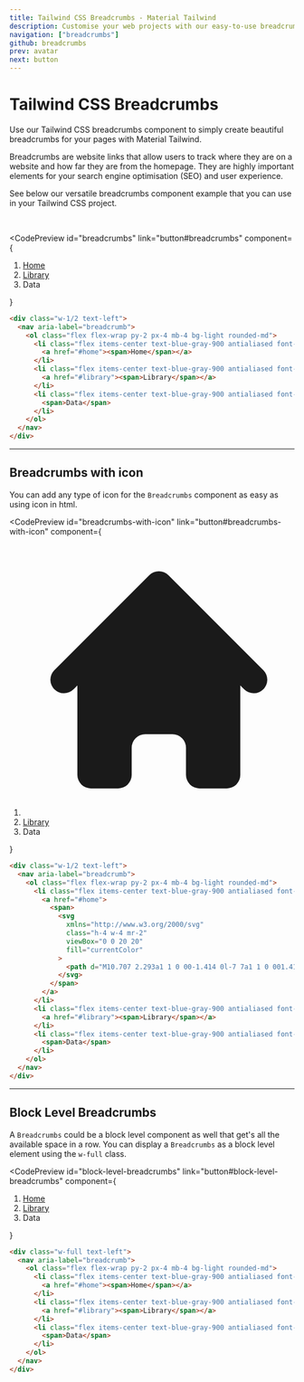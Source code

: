 ```yaml
---
title: Tailwind CSS Breadcrumbs - Material Tailwind
description: Customise your web projects with our easy-to-use breadcrumbs component for Tailwind CSS using Material Design guidelines.
navigation: ["breadcrumbs"]
github: breadcrumbs
prev: avatar
next: button
---
```


# Tailwind CSS Breadcrumbs

Use our Tailwind CSS breadcrumbs component to simply create beautiful breadcrumbs for your pages with Material Tailwind.

Breadcrumbs are website links that allow users to track where they are on a website and how far they are from the homepage. They are highly important elements for your search engine optimisation (SEO) and user experience.

See below our versatile breadcrumbs component example that you can use in your Tailwind CSS project.

<br />

<CodePreview
  id="breadcrumbs"
  link="button#breadcrumbs"
  component={
    <div className="w-1/2 text-left">
      <nav aria-label="breadcrumb">
        <ol className="flex flex-wrap py-2 px-4 mb-4 bg-light rounded-md">
          <li className="flex items-center text-blue-gray-900 antialiased font-sans text-sm font-normal leading-normal cursor-pointer transition-colors duration-300 hover:text-pink-500 opacity-60 mr-2">
            <a href="#home"><span>Home</span></a>
          </li>
          <li className="flex items-center text-blue-gray-900 antialiased font-sans text-sm font-normal leading-normal cursor-pointer transition-colors duration-300 hover:text-pink-500 opacity-60 mr-2">
            <a href="#library"><span>Library</span></a>
          </li>
          <li className="flex items-center text-blue-gray-900 antialiased font-sans text-sm font-normal leading-normal cursor-pointer transition-colors duration-300 hover:text-pink-500" aria-current="page">
            <span>Data</span>
          </li>
        </ol>
      </nav>
    </div>
  }
>
  ```html
  <div class="w-1/2 text-left">
    <nav aria-label="breadcrumb">
      <ol class="flex flex-wrap py-2 px-4 mb-4 bg-light rounded-md">
        <li class="flex items-center text-blue-gray-900 antialiased font-sans text-sm font-normal leading-normal cursor-pointer transition-colors duration-300 hover:text-pink-500 opacity-60 mr-2">
          <a href="#home"><span>Home</span></a>
        </li>
        <li class="flex items-center text-blue-gray-900 antialiased font-sans text-sm font-normal leading-normal cursor-pointer transition-colors duration-300 hover:text-pink-500 opacity-60 mr-2">
          <a href="#library"><span>Library</span></a>
        </li>
        <li class="flex items-center text-blue-gray-900 antialiased font-sans text-sm font-normal leading-normal cursor-pointer transition-colors duration-300 hover:text-pink-500" aria-current="page">
          <span>Data</span>
        </li>
      </ol>
    </nav>
  </div>
  ```
</CodePreview>

---

## Breadcrumbs with icon

You can add any type of icon for the <Code>Breadcrumbs</Code> component as easy as using icon in html.

<CodePreview
  id="breadcrumbs-with-icon"
  link="button#breadcrumbs-with-icon"
  component={
    <div className="w-1/2 text-left">
      <nav aria-label="breadcrumb">
        <ol className="flex flex-wrap py-2 px-4 mb-4 bg-light rounded-md">
          <li className="flex items-center text-blue-gray-900 antialiased font-sans text-sm font-normal leading-normal cursor-pointer transition-colors duration-300 hover:text-pink-500 opacity-60">
            <a href="#home">
              <span>
                <svg
                  xmlns="http://www.w3.org/2000/svg"
                  className="h-4 w-4 mr-2"
                  viewBox="0 0 20 20"
                  fill="currentColor"
                >
                  <path d="M10.707 2.293a1 1 0 00-1.414 0l-7 7a1 1 0 001.414 1.414L4 10.414V17a1 1 0 001 1h2a1 1 0 001-1v-2a1 1 0 011-1h2a1 1 0 011 1v2a1 1 0 001 1h2a1 1 0 001-1v-6.586l.293.293a1 1 0 001.414-1.414l-7-7z" />
                </svg>
              </span>
            </a>
          </li>
          <li className="flex items-center text-blue-gray-900 antialiased font-sans text-sm font-normal leading-normal cursor-pointer transition-colors duration-300 hover:text-pink-500 opacity-60 mr-2">
            <a href="#library"><span>Library</span></a>
          </li>
          <li className="flex items-center text-blue-gray-900 antialiased font-sans text-sm font-normal leading-normal cursor-pointer transition-colors duration-300 hover:text-pink-500" aria-current="page">
            <span>Data</span>
          </li>
        </ol>
      </nav>
    </div>
  }
>
  ```html
  <div class="w-1/2 text-left">
    <nav aria-label="breadcrumb">
      <ol class="flex flex-wrap py-2 px-4 mb-4 bg-light rounded-md">
        <li class="flex items-center text-blue-gray-900 antialiased font-sans text-sm font-normal leading-normal cursor-pointer transition-colors duration-300 hover:text-pink-500 opacity-60">
          <a href="#home">
            <span>
              <svg
                xmlns="http://www.w3.org/2000/svg"
                class="h-4 w-4 mr-2"
                viewBox="0 0 20 20"
                fill="currentColor"
              >
                <path d="M10.707 2.293a1 1 0 00-1.414 0l-7 7a1 1 0 001.414 1.414L4 10.414V17a1 1 0 001 1h2a1 1 0 001-1v-2a1 1 0 011-1h2a1 1 0 011 1v2a1 1 0 001 1h2a1 1 0 001-1v-6.586l.293.293a1 1 0 001.414-1.414l-7-7z" />
              </svg>
            </span>
          </a>
        </li>
        <li class="flex items-center text-blue-gray-900 antialiased font-sans text-sm font-normal leading-normal cursor-pointer transition-colors duration-300 hover:text-pink-500 opacity-60 mr-2">
          <a href="#library"><span>Library</span></a>
        </li>
        <li class="flex items-center text-blue-gray-900 antialiased font-sans text-sm font-normal leading-normal cursor-pointer transition-colors duration-300 hover:text-pink-500" aria-current="page">
          <span>Data</span>
        </li>
      </ol>
    </nav>
  </div>
  ```
</CodePreview>

---

## Block Level Breadcrumbs

A <Code>Breadcrumbs</Code> could be a block level component as well that get's all the available space in a row. You can display a <Code>Breadcrumbs</Code> as a block level element using the <Code>w-full</Code> class.

<CodePreview
  id="block-level-breadcrumbs"
  link="button#block-level-breadcrumbs"
  component={
    <div className="w-full text-left">
      <nav aria-label="breadcrumb">
        <ol className="flex flex-wrap py-2 px-4 mb-4 bg-light rounded-md">
          <li className="flex items-center text-blue-gray-900 antialiased font-sans text-sm font-normal leading-normal cursor-pointer transition-colors duration-300 hover:text-pink-500 opacity-60 mr-2">
            <a href="#home"><span>Home</span></a>
          </li>
          <li className="flex items-center text-blue-gray-900 antialiased font-sans text-sm font-normal leading-normal cursor-pointer transition-colors duration-300 hover:text-pink-500 opacity-60 mr-2">
            <a href="#library"><span>Library</span></a>
          </li>
          <li className="flex items-center text-blue-gray-900 antialiased font-sans text-sm font-normal leading-normal cursor-pointer transition-colors duration-300 hover:text-pink-500" aria-current="page">
            <span>Data</span>
          </li>
        </ol>
      </nav>
    </div>
  }
>
  ```html
  <div class="w-full text-left">
    <nav aria-label="breadcrumb">
      <ol class="flex flex-wrap py-2 px-4 mb-4 bg-light rounded-md">
        <li class="flex items-center text-blue-gray-900 antialiased font-sans text-sm font-normal leading-normal cursor-pointer transition-colors duration-300 hover:text-pink-500 opacity-60 mr-2">
          <a href="#home"><span>Home</span></a>
        </li>
        <li class="flex items-center text-blue-gray-900 antialiased font-sans text-sm font-normal leading-normal cursor-pointer transition-colors duration-300 hover:text-pink-500 opacity-60 mr-2">
          <a href="#library"><span>Library</span></a>
        </li>
        <li class="flex items-center text-blue-gray-900 antialiased font-sans text-sm font-normal leading-normal cursor-pointer transition-colors duration-300 hover:text-pink-500" aria-current="page">
          <span>Data</span>
        </li>
      </ol>
    </nav>
  </div>
  ```
</CodePreview>
